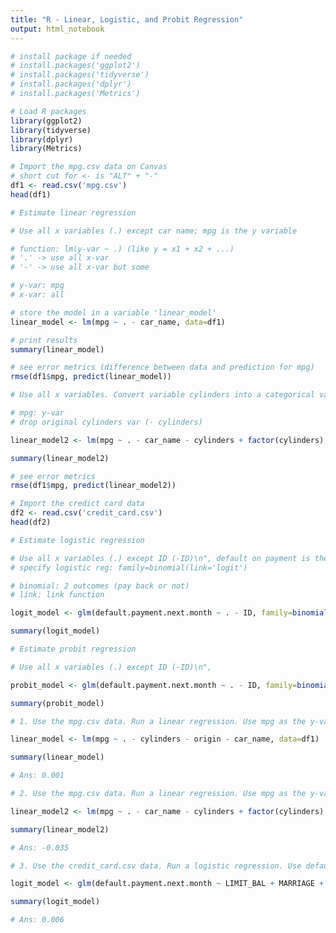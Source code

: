 ---
title: "R - Linear, Logistic, and Probit Regression"
output: html_notebook
---

```{r}
# install package if needed 
# install.packages('ggplot2')
# install.packages('tidyverse')
# install.packages('dplyr')
# install.packages('Metrics')
```

```{r}
# Load R packages
library(ggplot2)
library(tidyverse)
library(dplyr)
library(Metrics)

```

```{r}
# Import the mpg.csv data on Canvas
# short cut for <- is "ALT" + "-" 
df1 <- read.csv('mpg.csv')
head(df1)

```


```{r}
# Estimate linear regression

# Use all x variables (.) except car name; mpg is the y variable

# function: lm(y-var ~ .) (like y = x1 + x2 + ...)
# '.' -> use all x-var
# '-' -> use all x-var but some

# y-var: mpg 
# x-var: all 

# store the model in a variable 'linear_model'
linear_model <- lm(mpg ~ . - car_name, data=df1)

# print results
summary(linear_model)

# see error metrics (difference between data and prediction for mpg)
rmse(df1$mpg, predict(linear_model))

```
```{r}
# Use all x variables. Convert variable cylinders into a categorical variable (factor function); mpg is the y variable

# mpg: y-var 
# drop original cylinders var (- cylinders)

linear_model2 <- lm(mpg ~ . - car_name - cylinders + factor(cylinders), data=df1)

summary(linear_model2)

# see error metrics 
rmse(df1$mpg, predict(linear_model2))

```


```{r}
# Import the credict card data
df2 <- read.csv('credit_card.csv')
head(df2)

```

```{r}
# Estimate logistic regression

# Use all x variables (.) except ID (-ID)\n", default on payment is the y variable (default.payment.next.month)
# specify logistic reg: family=binomial(link='logit')

# binomial: 2 outcomes (pay back or not)
# link: link function 

logit_model <- glm(default.payment.next.month ~ . - ID, family=binomial(link='logit'), data=df2)

summary(logit_model)

```
```{r}
# Estimate probit regression

# Use all x variables (.) except ID (-ID)\n",

probit_model <- glm(default.payment.next.month ~ . - ID, family=binomial(link='probit'), data=df2)

summary(probit_model)

```

```{r}
# 1. Use the mpg.csv data. Run a linear regression. Use mpg as the y-variable. Use the rest as x-variables except cylinders, origin, and car_name. What is the coefficient for horsepower? Round to nearest 3 decimals.

linear_model <- lm(mpg ~ . - cylinders - origin - car_name, data=df1)

summary(linear_model)

# Ans: 0.001

# 2. Use the mpg.csv data. Run a linear regression. Use mpg as the y-variable. Use the rest as x-variables except car_name. Convert cylinders and origin into categorical variables. What is the coefficient for horsepower? Round to nearest 3 decimals.

linear_model2 <- lm(mpg ~ . - car_name - cylinders + factor(cylinders) - origin + factor(origin), data=df1)

summary(linear_model2)

# Ans: -0.035

# 3. Use the credit_card.csv data. Run a logistic regression. Use default on payment as the y variable. Use only limit_bal, marriage, and age as x-variables. What is the coefficient for age? Round to nearest 3 decimals.

logit_model <- glm(default.payment.next.month ~ LIMIT_BAL + MARRIAGE + AGE, family=binomial(link='logit'), data=df2)

summary(logit_model)

# Ans: 0.006

```

